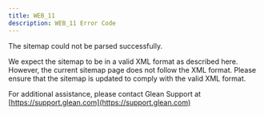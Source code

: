 ```yaml
---
title: WEB_11
description: WEB_11 Error Code
---
```


The sitemap could not be parsed successfully.

We expect the sitemap to be in a valid XML format as described here. However, the current sitemap page does not follow the XML format. Please ensure that the sitemap is updated to comply with the valid XML format.

For additional assistance, please contact Glean Support at [https://support.glean.com](https://support.glean.com)